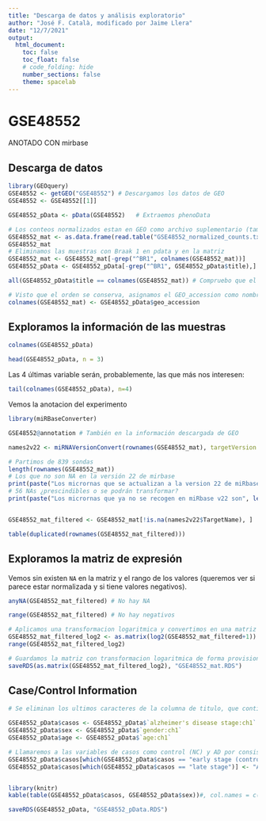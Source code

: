 ```yaml
---
title: "Descarga de datos y análisis exploratorio"
author: "José F. Català, modificado por Jaime Llera"
date: "12/7/2021"
output:
  html_document:
    toc: false
    toc_float: false
    # code_folding: hide
    number_sections: false
    theme: spacelab
---
```


# GSE48552

ANOTADO CON mirbase

## Descarga de datos

```r
library(GEOquery)
GSE48552 <- getGEO("GSE48552") # Descargamos los datos de GEO
GSE48552 <- GSE48552[[1]]

GSE48552_pData <- pData(GSE48552)   # Extraemos phenoData

# Los conteos normalizados estan en GEO como archivo suplementario (tambien los conteos raw)
GSE48552_mat <- as.data.frame(read.table("GSE48552_normalized_counts.txt", header=TRUE, row.names = 1))
GSE48552_mat
# Eliminamos las muestras con Braak 1 en pdata y en la matriz
GSE48552_mat <- GSE48552_mat[-grep("^BR1", colnames(GSE48552_mat))]
GSE48552_pData <- GSE48552_pData[-grep("^BR1", GSE48552_pData$title),]

all(GSE48552_pData$title == colnames(GSE48552_mat)) # Compruebo que el orden de los dos objetos es el mismo

# Visto que el orden se conserva, asignamos el GEO_accession como nombre de columnas a la matriz
colnames(GSE48552_mat) <- GSE48552_pData$geo_accession

```

## Exploramos la información de las muestras

```r
colnames(GSE48552_pData)

head(GSE48552_pData, n = 3)
```

Las 4 últimas variable serán, probablemente, las que más nos interesen:

```r
tail(colnames(GSE48552_pData), n=4)
```

Vemos la anotacion del experimento
```r
library(miRBaseConverter)

GSE48552@annotation # También en la información descargada de GEO

names2v22 <- miRNAVersionConvert(rownames(GSE48552_mat), targetVersion = "v22", exact = T)

# Partimos de 839 sondas
length(rownames(GSE48552_mat))
# Los que no son NA en la versión 22 de mirbase
print(paste("Los micrornas que se actualizan a la version 22 de miRbase son", length(which(!is.na(names2v22$TargetName)))))
# 56 NAs ¿prescindibles o se podrán transformar?
print(paste("Los micrornas que ya no se recogen en miRbase v22 son", length(which(is.na(names2v22$TargetName)))))


GSE48552_mat_filtered <- GSE48552_mat[!is.na(names2v22$TargetName), ]

table(duplicated(rownames(GSE48552_mat_filtered)))

```

## Exploramos la matriz de expresión

Vemos sin existen `NA` en la matriz y el rango de los valores (queremos ver si parece estar normalizada y si tiene valores negativos).

```r
anyNA(GSE48552_mat_filtered) # No hay NA

range(GSE48552_mat_filtered) # No hay negativos

# Aplicamos una transformacion logaritmica y convertimos en una matriz
GSE48552_mat_filtered_log2 <- as.matrix(log2(GSE48552_mat_filtered+1))
range(GSE48552_mat_filtered_log2)

# Guardamos la matriz con transformacion logaritmica de forma provisional para las representaciones
saveRDS(as.matrix(GSE48552_mat_filtered_log2), "GSE48552_mat.RDS")
```


## Case/Control Information {-}

```r

# Se eliminan los ultimos caracteres de la columna de titulo, que contiene el tipo de muestra

GSE48552_pData$casos <- GSE48552_pData$`alzheimer's disease stage:ch1`
GSE48552_pData$sex <- GSE48552_pData$`gender:ch1`
GSE48552_pData$age <- GSE48552_pData$`age:ch1`

# Llamaremos a las variables de casos como control (NC) y AD por consistencia
GSE48552_pData$casos[which(GSE48552_pData$casos == "early stage (control)")] <- "NC"
GSE48552_pData$casos[which(GSE48552_pData$casos == "late stage")] <- "AD"


library(knitr)
kable(table(GSE48552_pData$casos, GSE48552_pData$sex))#, col.names = c("Sex","N"))

saveRDS(GSE48552_pData, "GSE48552_pData.RDS")


```

